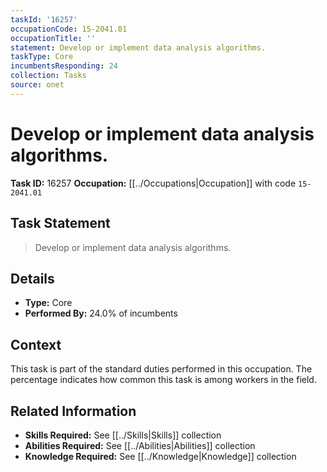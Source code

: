 ```yaml
---
taskId: '16257'
occupationCode: 15-2041.01
occupationTitle: ''
statement: Develop or implement data analysis algorithms.
taskType: Core
incumbentsResponding: 24
collection: Tasks
source: onet
---
```

# Develop or implement data analysis algorithms.

**Task ID:** 16257
**Occupation:** [[../Occupations|Occupation]] with code `15-2041.01`

## Task Statement

> Develop or implement data analysis algorithms.

## Details

- **Type:** Core
- **Performed By:** 24.0% of incumbents

## Context

This task is part of the standard duties performed in this occupation. The percentage indicates how common this task is among workers in the field.

## Related Information

- **Skills Required:** See [[../Skills|Skills]] collection
- **Abilities Required:** See [[../Abilities|Abilities]] collection
- **Knowledge Required:** See [[../Knowledge|Knowledge]] collection
